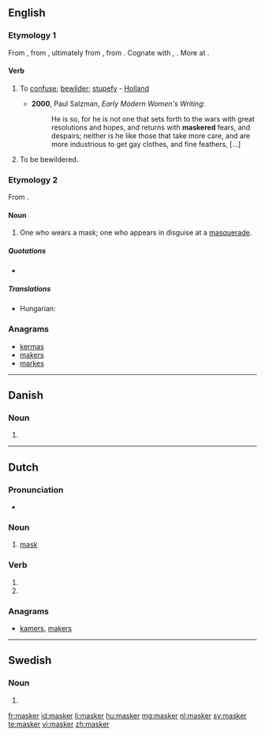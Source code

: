 ==English==

===Etymology 1===
From {{etyl|enm}} {{term|malskren|lang=enm}}, from {{etyl|ang}} {{recons|mascrian|lang=ang}} {{gloss|attested in derivative {{term|malscrung||enchantment, charm|lang=ang}}}}, ultimately from {{proto|Germanic|malskaz|haughty|lang=en}}, from {{proto|Indo-European|(s)mel-|to beat, crush, grind|lang=en}}. Cognate with {{etyl|dum|-}} {{term|malsch||headstrong, zealous|lang=dum}}, {{etyl|got|-}} {{term|||tr=malsks|foolish|lang=got}}. More at {{l|en|mask}}. {{rfscript|Gothic}}

====Verb====
{{en-verb}}

# {{transitive|now|_|chiefly|_|dialectal}} To [[confuse]]; [[bewilder]]; [[stupefy]] - [[Holland]]
#*'''2000''', Paul Salzman, ''Early Modern Women's Writing'':
#*: He is so, for he is not one that sets forth to the wars with great resolutions and hopes, and returns with '''maskered''' fears, and despairs; neither is he like those that take more care, and are more industrious to get gay clothes, and fine feathers, [...]
# {{intransitive|now|_|chiefly|_|dialectal}} To be bewildered.

===Etymology 2===
From {{suffix|mask|er}}.

====Noun====
{{en-noun}}

# One who wears a mask; one who appears in disguise at a [[masquerade]].

=====Quotations=====
* {{seeCites}}

=====Translations=====
{{trans-top|one who wears a mask}}
* Hungarian: {{t-|hu|álarcos}}
{{trans-mid}}
{{trans-bottom}}

===Anagrams===
* [[kermas#English|kermas]]
* [[makers#English|makers]]
* [[markes#English|markes]]

----

==Danish==

===Noun===
{{head|da|noun form|g=c}}

# {{form of|plural indefinite|maske|lang=da}}

----

==Dutch==

===Pronunciation===
* {{audio|Nl-masker.ogg|Audio}}

===Noun===
{{nl-noun|g|maskers|maskertje}}

# [[mask]]

===Verb===
{{head|nl}}

# {{nl-verb-form|p=1|n=sg|t=pres|m=ind|maskeren}}
# {{nl-verb-form|m=imp|maskeren}}

===Anagrams===
* [[kamers#Dutch|kamers]], [[makers#Dutch|makers]]

----

==Swedish==

===Noun===
{{head|sv|noun form}}

# {{sv-noun-form-indef-pl|mask}}

[[fr:masker]]
[[id:masker]]
[[li:masker]]
[[hu:masker]]
[[mg:masker]]
[[nl:masker]]
[[sv:masker]]
[[te:masker]]
[[vi:masker]]
[[zh:masker]]